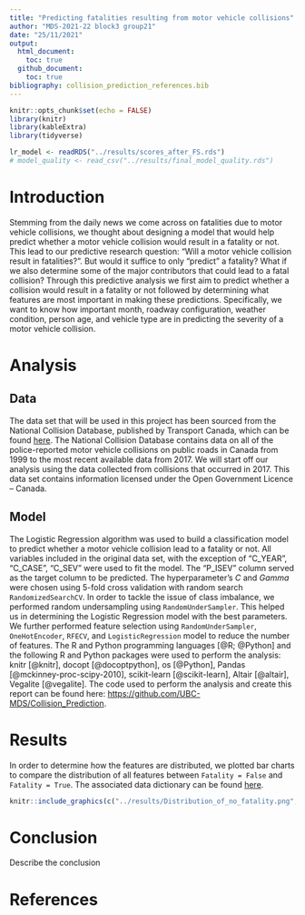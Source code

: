 ```yaml
---
title: "Predicting fatalities resulting from motor vehicle collisions"
author: "MDS-2021-22 block3 group21"
date: "25/11/2021"
output: 
  html_document:
    toc: true
  github_document:
    toc: true
bibliography: collision_prediction_references.bib
---
```


```r
knitr::opts_chunk$set(echo = FALSE)
library(knitr)
library(kableExtra)
library(tidyverse)
```

```r
lr_model <- readRDS("../results/scores_after_FS.rds")
# model_quality <- read_csv("../results/final_model_quality.rds")
```

# Introduction

Stemming from the daily news we come across on fatalities due to motor vehicle collisions, we thought about designing a model that would help predict whether a motor vehicle collision would result in a fatality or not. This lead to our predictive research question: "Will a motor vehicle collision result in fatalities?". But would it suffice to only "predict" a fatality? What if we also determine some of the major contributors that could lead to a fatal collision? Through this predictive analysis we first aim to predict whether a collision would result in a fatality or not followed by determining what features are most important in making these predictions. Specifically, we want to know how important month, roadway configuration, weather condition, person age, and vehicle type are in predicting the severity of a motor vehicle collision.

# Analysis
## Data
The data set that will be used in this project has been sourced from the National Collision Database, published by Transport Canada, which can be found [here](https://open.canada.ca/data/en/dataset/1eb9eba7-71d1-4b30-9fb1-30cbdab7e63a). The National Collision Database contains data on all of the police-reported motor vehicle collisions on public roads in Canada from 1999 to the most recent available data from 2017. We will start off our analysis using the data collected from collisions that occurred in 2017. This data set contains information licensed under the Open Government Licence – Canada.

## Model
The Logistic Regression algorithm was used to build a classification model to predict whether a motor vehicle collision lead to a fatality or not. All variables included in the original data set, with the exception of "C_YEAR", "C_CASE", "C_SEV" were used to fit the model. The "P_ISEV" column served as the target column to be predicted. The hyperparameter's $C$ and $Gamma$ were chosen using 5-fold cross validation with random search `RandomizedSearchCV`. In order to tackle the issue of class imbalance, we performed random undersampling using `RandomUnderSampler`. This helped us in determining the Logistic Regression model with the best parameters. We further performed feature selection using `RandomUnderSampler`, `OneHotEncoder`, `RFECV`, and `LogisticRegression` model to reduce the number of features. The R and Python programming languages [@R; @Python] and the following R and Python packages were used to perform the analysis: knitr [@knitr], docopt [@docoptpython], os [@Python], Pandas [@mckinney-proc-scipy-2010], scikit-learn [@scikit-learn], Altair [@altair], Vegalite [@vegalite]. The code used to perform the analysis and create this report can be found here: <https://github.com/UBC-MDS/Collision_Prediction>.

# Results
In order to determine how the features are distributed, we plotted bar charts to compare the distribution of all features between `Fatality = False` and `Fatality = True`. The associated data dictionary can be found [here](https://open.canada.ca/data/en/dataset/1eb9eba7-71d1-4b30-9fb1-30cbdab7e63a/resource/09b74afc-2745-4382-8a02-3e256c4b28fd).

```r
knitr::include_graphics(c("../results/Distribution_of_no_fatality.png","../results/Distribution_of_fatality.png"))
```

# Conclusion
Describe the conclusion

# References
